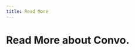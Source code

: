 ---
title: Read More
---


# Read More about Convo.

<style jsx global>{`
main {
    width: 100%;
}
.max-w-screen-md {
    max-width: 900px;
}
`}</style>

<div style={{"marginTop":"20px","display":"grid","alignItems":"center","gridTemplateColumns":"repeat(auto-fit, minmax(270px, 300px))"}}>
    <ArticleCard
        title="Decentralized Comments for Mirror"
        description="You can now comment on my Mirror entries! Here’s how I implemented it in a decentralized way."
        image="https://images.mirror-media.xyz/publication-images/d8c51ded-9ace-4788-a4c4-3dce0166a29e.jpg?height=640&width=1280"
        link="https://m1guelpf.blog/o0yDNCC9Y1QXd0l6DeUsVTrAN6bnopAeY7A4Y1bMrwg"
    />
    <ArticleCard
        title="Decentralizing the Conversation Layer of the Internet"
        description="Leveraging Ceramic to enable conversations and communities to flow across the Web"
        image="https://blog.ceramic.network/content/images/2021/08/ceramic_blog_the-convo-space_hero.png"
        link="https://blog.ceramic.network/the-convo-space-decentralizing-the-conversation-layer-of-the-internet/"
    />
    <ArticleCard
        title="Reputation Score on Web3"
        description="Track your transactions on-chain and assign a reputation score based on the value you've created in communities."
        image="https://cdn.substack.com/image/fetch/w_1456,c_limit,f_auto,q_auto:good,fl_progressive:steep/https%3A%2F%2Fbucketeer-e05bbc84-baa3-437e-9518-adb32be77984.s3.amazonaws.com%2Fpublic%2Fimages%2Fd9fdb37b-cb08-4dc4-a630-1caac78edfc4_2881x1620.png"
        link="https://coinvise.mirror.xyz/thKOFxKu3o60-YVj6Tj-pf3LUtgNKcan6DcqRd4Y37Q"
    />
    <ArticleCard
        title="What is Convo?"
        description="Convo: A Revolution in Online Social Interactions Powered by Web3."
        image="https://res-2.cloudinary.com/hjinizlaa/image/upload/q_auto/v1/ghost-blog-images/convo-art1--1-.webp"
        link="https://blog.theconvo.space/what-is-convo/"
    />
    <ArticleCard
        title="Filecoin Launchpad"
        description="Filecoin Launchpad Accelerator II: Infrastructure and Dev Tools"
        image="https://filecoin.io/uploads/142237255-9c4c2dd4-9268-4a62-ad67-abfa44be37af-1.png?c=1637765087"
        link="https://filecoin.io/blog/posts/filecoin-launchpad-accelerator-ii-infrastructure-and-dev-tools/"
    />

</div>

